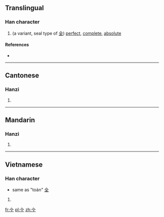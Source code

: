 ==Translingual==

===Han character===
{{Han char|rn=11|rad=入|as=03|sn=5|four=|canj=人一 (OM)|ids=⿱[[入]][[工]]}}

# (a variant, seal type of [[全]]) [[perfect]], [[complete]], [[absolute]]

====References====
* {{Han ref|kx=0126.030|hdz=10111.030|uh=34B0|ud=13488}}

----

==Cantonese==

===Hanzi===
{{yue-hanzi|jyut=[[cyun4]], [[zan2]]|y=chyun4, jan2}}

# {{defn|lang=yue|sort=入03}}

----

==Mandarin==

===Hanzi===
{{cmn-hanzi|pin=[[quán]] ([[quan2]])|wg=ch'üan<sup>2</sup>}}

# {{defn|lang=cmn|sort=入03}}

----

==Vietnamese==

===Han character===
{{vi-hantu|toàn|rs=入03}}
* same as "toàn" [[全]]

# {{defn|lang=vi|sort=入03}}

[[fr:㒰]]
[[pl:㒰]]
[[zh:㒰]]